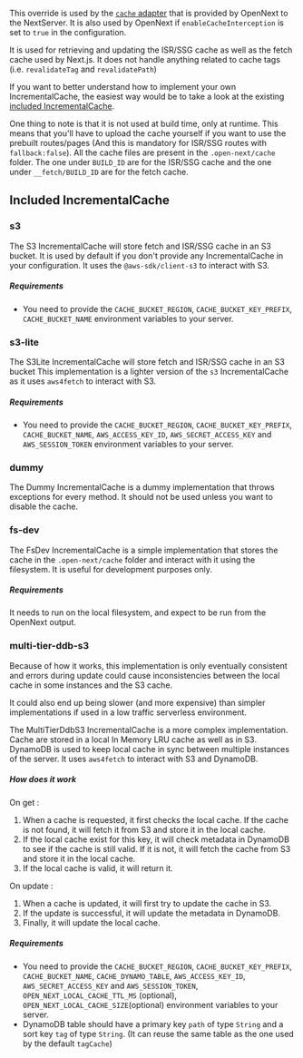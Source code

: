 
This override is used by the [`cache` adapter](https://github.com/opennextjs/opennextjs-aws/blob/main/packages/open-next/src/adapters/cache.ts) that is provided by OpenNext to the NextServer. It is also used by OpenNext if `enableCacheInterception` is set to `true` in the configuration.

It is used for retrieving and updating the ISR/SSG cache as well as the fetch cache used by Next.js. It does not handle anything related to cache tags (i.e. `revalidateTag` and `revalidatePath`)

If you want to better understand how to implement your own IncrementalCache, the easiest way would be to take a look at the existing [included IncrementalCache](https://github.com/opennextjs/opennextjs-aws/tree/main/packages/open-next/src/overrides/incrementalCache).

One thing to note is that it is not used at build time, only at runtime. This means that you'll have to upload the cache yourself if you want to use the prebuilt routes/pages (And this is mandatory for ISR/SSG routes with `fallback:false`).
All the cache files are present in the `.open-next/cache` folder. The one under `BUILD_ID` are for the ISR/SSG cache and the one under `__fetch/BUILD_ID` are for the fetch cache.

## Included IncrementalCache

### s3

The S3 IncrementalCache will store fetch and ISR/SSG cache in an S3 bucket. It is used by default if you don't provide any IncrementalCache in your configuration.
It uses the `@aws-sdk/client-s3` to interact with S3.

##### Requirements

- You need to provide the `CACHE_BUCKET_REGION`, `CACHE_BUCKET_KEY_PREFIX`, `CACHE_BUCKET_NAME` environment variables to your server.

### s3-lite

The S3Lite IncrementalCache will store fetch and ISR/SSG cache in an S3 bucket
This implementation is a lighter version of the `s3` IncrementalCache as it uses `aws4fetch` to interact with S3.

##### Requirements

- You need to provide the `CACHE_BUCKET_REGION`, `CACHE_BUCKET_KEY_PREFIX`, `CACHE_BUCKET_NAME`, `AWS_ACCESS_KEY_ID`, `AWS_SECRET_ACCESS_KEY` and `AWS_SESSION_TOKEN` environment variables to your server.

### dummy

The Dummy IncrementalCache is a dummy implementation that throws exceptions for every method. It should not be used unless you want to disable the cache.

### fs-dev

The FsDev IncrementalCache is a simple implementation that stores the cache in the `.open-next/cache` folder and interact with it using the filesystem. It is useful for development purposes only.

##### Requirements

It needs to run on the local filesystem, and expect to be run from the OpenNext output.

### multi-tier-ddb-s3

<Callout type='warning'>
Because of how it works, this implementation is only eventually consistent and errors during update could cause inconsistencies between the local cache in some instances and the S3 cache.

It could also end up being slower (and more expensive) than simpler implementations if used in a low traffic serverless environment.
</Callout>

The MultiTierDdbS3 IncrementalCache is a more complex implementation. 
Cache are stored in a local In Memory LRU cache as well as in S3. DynamoDB is used to keep local cache in sync between multiple instances of the server.
It uses `aws4fetch` to interact with S3 and DynamoDB.

##### How does it work

On get :
1. When a cache is requested, it first checks the local cache. If the cache is not found, it will fetch it from S3 and store it in the local cache.
2. If the local cache exist for this key, it will check metadata in DynamoDB to see if the cache is still valid. If it is not, it will fetch the cache from S3 and store it in the local cache.
3. If the local cache is valid, it will return it.

On update :
1. When a cache is updated, it will first try to update the cache in S3.
2. If the update is successful, it will update the metadata in DynamoDB.
3. Finally, it will update the local cache.

##### Requirements

- You need to provide the `CACHE_BUCKET_REGION`, `CACHE_BUCKET_KEY_PREFIX`, `CACHE_BUCKET_NAME`, `CACHE_DYNAMO_TABLE`, `AWS_ACCESS_KEY_ID`, `AWS_SECRET_ACCESS_KEY` and `AWS_SESSION_TOKEN`, `OPEN_NEXT_LOCAL_CACHE_TTL_MS` (optional), `OPEN_NEXT_LOCAL_CACHE_SIZE`(optional) environment variables to your server.
- DynamoDB table should have a primary key `path` of type `String` and a sort key `tag` of type `String`. (It can reuse the same table as the one used by the default `tagCache`)